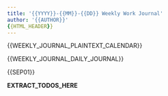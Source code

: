 ```yaml
---
title: '{{YYYY}}-{{MM}}-{{DD}} Weekly Work Journal'
author: '{{AUTHOR}}'
{{HTML_HEADER}}
---
```





{{WEEKLY_JOURNAL_PLAINTEXT_CALENDAR}}




{{WEEKLY_JOURNAL_DAILY_JOURNAL}}




{{SEP01}}




__EXTRACT_TODOS_HERE__



